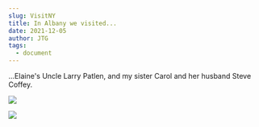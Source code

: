 ```yaml
---
slug: VisitNY
title: In Albany we visited...
date: 2021-12-05
author: JTG
tags:
  - document
---
```

...Elaine's Uncle Larry Patlen, and my sister Carol and her husband Steve Coffey.

![](/images/img_2932.jpeg)

![](/images/img_2933.jpeg)